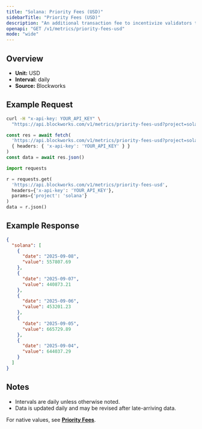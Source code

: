 ```yaml
---
title: "Solana: Priority Fees (USD)"
sidebarTitle: "Priority Fees (USD)"
description: "An additional transaction fee to incentivize validators to prioritize and execute transactions."
openapi: "GET /v1/metrics/priority-fees-usd"
mode: "wide"
---
```


## Overview

- **Unit:** USD
- **Interval:** daily
- **Source:** Blockworks

## Example Request

<CodeGroup>

```bash cURL
curl -H "x-api-key: YOUR_API_KEY" \
  "https://api.blockworks.com/v1/metrics/priority-fees-usd?project=solana"
```

```typescript TypeScript
const res = await fetch(
  'https://api.blockworks.com/v1/metrics/priority-fees-usd?project=solana',
  { headers: { 'x-api-key': 'YOUR_API_KEY' } }
)
const data = await res.json()
```

```python Python
import requests

r = requests.get(
  'https://api.blockworks.com/v1/metrics/priority-fees-usd',
  headers={'x-api-key': 'YOUR_API_KEY'},
  params={'project': 'solana'}
)
data = r.json()
```

</CodeGroup>

## Example Response

```json
{
  "solana": [
    {
      "date": "2025-09-08",
      "value": 557807.69
    },
    {
      "date": "2025-09-07",
      "value": 440873.21
    },
    {
      "date": "2025-09-06",
      "value": 453201.23
    },
    {
      "date": "2025-09-05",
      "value": 665729.89
    },
    {
      "date": "2025-09-04",
      "value": 644037.29
    }
  ]
}
```

## Notes
- Intervals are daily unless otherwise noted.
- Data is updated daily and may be revised after late-arriving data.


<Note>For native values, see **[Priority Fees](./priority-fees)**.</Note>